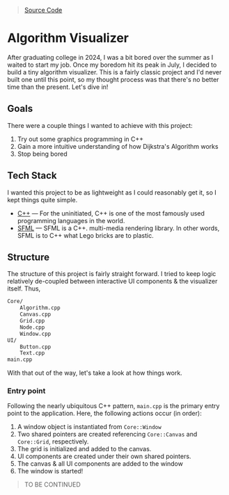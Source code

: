 
> [Source Code](https://github.com/arugyani/algorithms)

# Algorithm Visualizer

After graduating college in 2024, I was a bit bored over the summer as I waited to start my job. Once my boredom hit its peak in July, I decided to build a tiny algorithm visualizer. This is a fairly classic project and I'd never built one until this point, so my thought process was that there's no better time than the present. Let's dive in!

## Goals
There were a couple things I wanted to achieve with this project:
1. Try out some graphics programming in C++
2. Gain a more intuitive understanding of how Dijkstra's Algorithm works
3. Stop being bored

## Tech Stack
I wanted this project to be as lightweight as I could reasonably get it, so I kept things quite simple.
- [C++](https://cplusplus.com/) — For the uninitiated, C++ is one of the most famously used programming languages in the world.
- [SFML](https://www.sfml-dev.org/) — SFML is a C++. multi-media rendering library. In other words, SFML is to C++ what Lego bricks are to plastic.

## Structure
The structure of this project is fairly straight forward. I tried to keep logic relatively de-coupled between interactive UI components & the visualizer itself. Thus,

```txt
Core/
    Algorithm.cpp
    Canvas.cpp
    Grid.cpp
    Node.cpp
    Window.cpp
UI/
    Button.cpp
    Text.cpp
main.cpp
```

With that out of the way, let's take a look at how things work.

### Entry point
Following the nearly ubiquitous C++ pattern, `main.cpp` is the primary entry point to the application. Here, the following actions occur (in order):
1. A window object is instantiated from `Core::Window`
2. Two shared pointers are created referencing `Core::Canvas` and `Core::Grid`, respectively.
3. The grid is initialized and added to the canvas.
4. UI components are created under their own shared pointers.
5. The canvas & all UI components are added to the window
6. The window is started!

> TO BE CONTINUED